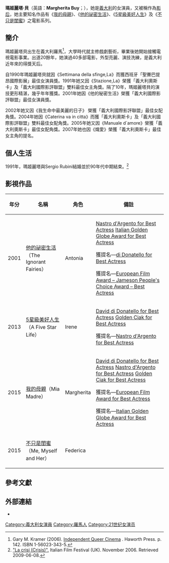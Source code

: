 {{藝人
|英文名=Margherita Buy
|民族=義大利白人
|語言=[[英語|英語]]、[[義大利語|義大利語]]
|國籍   = {{義大利}}
|代表作=《[[我的母亲_(2015年电影)|我的母親]]》、《[[他的祕密生活|他的祕密生活]]》、《[[5星級美好人生|5星級美好人生]]》及《[[不只是閨蜜|不只是閨蜜]]》
|職業=演員
|type=女演員
|name=瑪姬麗塔·貝
|image=	File:Margherita Buy cropped.jpg
|caption=|birth_name=
|birth_date={{Birth_date_and_age|1962|1|15}}
|birth_place={{義大利}}[[羅馬|羅馬]]
|years_active=1983年至今
| imdb     =0125540
}}
'''瑪姬麗塔·貝'''（英語：'''Margherita Buy'''；{{bd|1962年|1月15日|||catIdx=B}}），她是[[義大利|義大利]]的女演員，又被稱作為[[影后|影后]]，她主要知名作品有《[[我的母亲_(2015年电影)|我的母親]]》、《[[他的祕密生活|他的祕密生活]]》、《[[5星級美好人生|5星級美好人生]]》及《[[不只是閨蜜|不只是閨蜜]]》之電影系列。

==簡介==
瑪姬麗塔貝出生在義大利羅馬<ref>Gary M. Kramer (2006). [http://books.google.com/books?id=tiw7ET-wCWwC&pg=PA142&dq=%22Margherita+Buy%22&as_brr=3&ei=gF7HRpnSH5P-7gLM29zfDw&ie=ISO-8859-1&output=html&sig=FfWjoXKTaPWcDDVG_t1ZH5as0KQ Independent Queer Cinema] {{Wayback|url=http://books.google.com/books?id=tiw7ET-wCWwC&pg=PA142&dq=%22Margherita+Buy%22&as_brr=3&ei=gF7HRpnSH5P-7gLM29zfDw&ie=ISO-8859-1&output=html&sig=FfWjoXKTaPWcDDVG_t1ZH5as0KQ |date=20191215062855 }}. Haworth Press. p. 142. ISBN 1-56023-343-5.</ref>，大學時代就主修戲劇藝術，畢業後她開始接觸電視電影事業。出道20餘年，她演過40多部電影，外型亮麗、演技洗練，是義大利近年來的得獎天后。

自1990年瑪姬麗塔貝就因《Settimana della sfinge,La》而獲西班牙「聖賽巴提昂國際影展」最佳女演員獎。1991年她又因《Stazione,La》榮獲「義大利奧斯卡」及「義大利國際影評聯盟」雙料最佳女主角獎。隔了10年，瑪姬麗塔貝的演技更形精湛，幾乎年年獲獎。2001年她因《他的秘密生活》榮獲「義大利國際影評聯盟」最佳女演員獎。

2002年她又因《我生命中最美麗的日子》 榮獲「義大利國際影評聯盟」最佳女配角獎。2004年她因《Caterina va in citta》而獲「義大利奧斯卡」及「義大利國際影評聯盟」雙料最佳女配角獎。2005年她又因《Manuale d`amore》榮獲「義大利奧斯卡」最佳女配角獎。2007年她也因《熾愛》榮獲「義大利奧斯卡」最佳女主角的提名。

==個人生活==
1991年，瑪姬麗塔與Sergio Rubini結婚並於90年代中期結束。<ref>[http://www.at-inform.com/iff/2006/2006press.html "La crisi (Crisis)".] {{webarchive|url=https://web.archive.org/web/20081121045001/http://www.at-inform.com/iff/2006/2006press.html |date=2008-11-21 }} Italian Film Festival (UK). November 2006. Retrieved 2009-06-08.</ref>
==影視作品==
{| class="wikitable"
|-
! 年分 !! 名稱 !! 角色!! 備註
|-
|2001||[[他的祕密生活|他的祕密生活]]（The Ignorant Fairies）|| Antonia||[https://en.wikipedia.org/wiki/Nastro_d%27Argento_for_Best_Actress Nastro d'Argento for Best Actress] {{Wayback|url=https://en.wikipedia.org/wiki/Nastro_d%27Argento_for_Best_Actress |date=20210125025426 }}
[https://en.wikipedia.org/wiki/Globo_d%27oro Italian Golden Globe Award for Best Actress] {{Wayback|url=https://en.wikipedia.org/wiki/Globo_d%27oro |date=20190601054437 }}

獲提名—[https://en.wikipedia.org/wiki/David_di_Donatello_for_Best_Actress|David di Donatello for Best Actress]

獲提名—[https://en.wikipedia.org/wiki/European_Film_Award_%E2%80%93_Jameson_People%27s_Choice_Award_%E2%80%93_Best_Actress European Film Award – Jameson People's Choice Award – Best Actress] {{Wayback|url=https://en.wikipedia.org/wiki/European_Film_Award_%E2%80%93_Jameson_People%27s_Choice_Award_%E2%80%93_Best_Actress |date=20161016195648 }}
|-
|2013||[[5星級美好人生|5星級美好人生]]（A Five Star Life）||Irene||[https://en.wikipedia.org/wiki/David_di_Donatello_for_Best_Actress David di Donatello for Best Actress] {{Wayback|url=https://en.wikipedia.org/wiki/David_di_Donatello_for_Best_Actress |date=20210125044303 }}
[https://en.wikipedia.org/wiki/Golden_Ciak Golden Ciak for Best Actress] {{Wayback|url=https://en.wikipedia.org/wiki/Golden_Ciak |date=20171006172918 }}

獲提名—[https://en.wikipedia.org/wiki/Nastro_d%27Argento_for_Best_Actress Nastro d'Argento for Best Actress] {{Wayback|url=https://en.wikipedia.org/wiki/Nastro_d%27Argento_for_Best_Actress |date=20210125025426 }}
|-
|2015||[[我的母亲_(2015年电影)|我的母親]]（Mia Madre）||Margherita||[https://en.wikipedia.org/wiki/David_di_Donatello_for_Best_Actress David di Donatello for Best Actress] {{Wayback|url=https://en.wikipedia.org/wiki/David_di_Donatello_for_Best_Actress |date=20210125044303 }}
[https://en.wikipedia.org/wiki/Nastro_d%27Argento_for_Best_Actress Nastro d'Argento for Best Actress] {{Wayback|url=https://en.wikipedia.org/wiki/Nastro_d%27Argento_for_Best_Actress |date=20210125025426 }}
[https://en.wikipedia.org/wiki/Golden_Ciak Golden Ciak for Best Actress] {{Wayback|url=https://en.wikipedia.org/wiki/Golden_Ciak |date=20171006172918 }}

獲提名—[https://en.wikipedia.org/wiki/European_Film_Award_for_Best_Actress European Film Award for Best Actress] {{Wayback|url=https://en.wikipedia.org/wiki/European_Film_Award_for_Best_Actress |date=20190626223000 }}

獲提名—[https://en.wikipedia.org/wiki/Globo_d%27oro Italian Golden Globe Award for Best Actress] {{Wayback|url=https://en.wikipedia.org/wiki/Globo_d%27oro |date=20190601054437 }}
|-
|2015||[[不只是閨蜜|不只是閨蜜]]（Me, Myself and Her）|| Federica||
|}

== 參考文獻 ==
{{Reflist}}

== 外部連結 ==
{{Commons category|Margherita Buy}}
* {{IMDb name|0125540}}
{{大衛獎最佳女主角}}
{{Authority control}}

{{DEFAULTSORT:Buy, Margherita}}
[[Category:義大利女演員|Category:義大利女演員]]
[[Category:羅馬人|Category:羅馬人]]
[[Category:21世纪女演员|Category:21世纪女演员]]